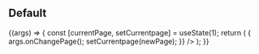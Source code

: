 
<Meta title="Components/Pagination" component={Pagination} />

## Default

<Canvas>
  <Story
    name="Default"
    args={{
      currentPage: 1,
      totalItems: 50,
      perPage: 10,
      limitPages: 5,
      prevText: 'Previous',
      nextText: 'Next',
    }}
  >
    {(args) => {
      const [currentPage, setCurrentpage] = useState(1);
      return (
        <Pagination
          {...args}
          currentPage={currentPage}
          onChangePage={(newPage) => {
            args.onChangePage();
            setCurrentpage(newPage);
          }}
        />
      );
    }}
  </Story>
</Canvas>

<ArgsTable story="Default" />
